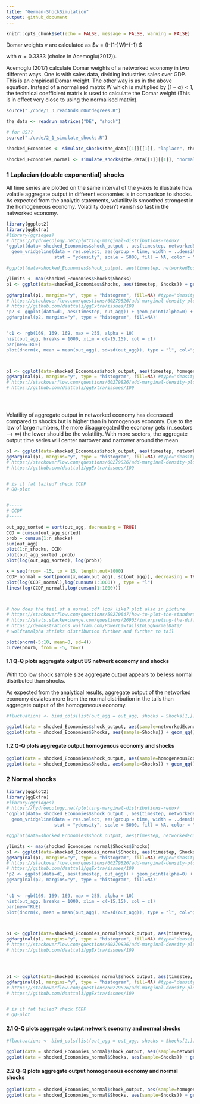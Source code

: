 ```yaml
---
title: "German-ShockSimulation"
output: github_document
---
```


```r
knitr::opts_chunk$set(echo = FALSE, message = FALSE, warning = FALSE)
```

Domar weights v are calculated as 
$v = \frac{\alpha}{n}(I-(1-\alpha)W)^{-1}\mathbf{1} $

with $\alpha =0.3333$ (choice in Acemoglu(2012)).


Acemoglu (2017) calculate Domar weights of a networked economy in two different ways. One is with sales data, dividing industries sales over GDP. This is an empirical Domar weight. The other way is as in the above equation. Instead of a normalised matrix W which is multiplied by $(1-\alpha) < 1$, the technical coefficient matrix is used to calculate the Domar weight (This is in effect very close to using the normalised matrix). 


```r

source("./code/1_3_readAndRunOutdegrees.R")

the_data <- readrun_matrices("DE", "shock")

# for US??
source("./code/2_1_simulate_shocks.R")

shocked_Economies <- simulate_shocks(the_data[[1]][[1]], "laplace", the_data[[2]], n_shocks = 2*10^4)

shocked_Economies_normal <- simulate_shocks(the_data[[1]][[1]], "normal", the_data[[2]], n_shocks = 2*10^4)


```

### 1 Laplacian (double exponential) shocks

All time series are plotted on the same interval of the y-axis to illustrate how volatile aggregate output in different economies is in comparison to shocks. As expected from the analytic statements, volatility is smoothed strongest in the homogeneous economy. Volatility doesn't vanish so fast in the networked economy.


```r

library(ggplot2)
library(ggExtra)
#library(ggridges)
# https://hydroecology.net/plotting-marginal-distributions-redux/
'ggplot(data= shocked_Economies$shock_output , aes(timestep, networkedEconomy)) + geom_line() + 
  geom_vridgeline(data = res.select, aes(group = time, width = ..density..), 
                  stat = "ydensity", scale = 5000, fill = NA, color = "blue", size = 1) '

#ggplot(data=shocked_Economies$shock_output, aes(timestep, networkedEconomy)) + geom_point() + geom_line()

ylimits <- max(shocked_Economies$Shocks$Shocks)
p1 <- ggplot(data=shocked_Economies$Shocks, aes(timestep, Shocks)) + geom_point(alpha=0) + geom_line() + theme_minimal() + annotate("text", x = length(shocked_Economies$Shocks$Shocks) * (1/4), y = -ylimits, label =  paste("sd = ", round(sd(shocked_Economies$Shocks[["Shocks"]]), digits = 3))) + ylim(c(-ylimits,ylimits)) # suppress points, only show lines

ggMarginal(p1, margins="y", type = "histogram", fill=NA) #type="density"
# https://stackoverflow.com/questions/60279826/add-marginal-density-plot-based-on-subset-of-plotted-data
# https://github.com/daattali/ggExtra/issues/109
'p2 <- ggplot(data=d1, aes(timestep, out_agg)) + geom_point(alpha=0) + geom_line() + theme_minimal() + annotate("text", x = 90, y = -3.7, label =  paste("sd = ", round(sd(out_agg), digits = 3))) # suppress points, only show lines
ggMarginal(p2, margins="y", type = "histogram", fill=NA)'


'c1 <- rgb(169, 169, 169, max = 255, alpha = 10)
hist(out_agg, breaks = 1000, xlim = c(-15,15), col = c1)
par(new=TRUE)
plot(dnorm(x, mean = mean(out_agg), sd=sd(out_agg)), type = "l", col="green")'




```
```r


p1 <- ggplot(data=shocked_Economies$shock_output, aes(timestep, homogeneousEconomy)) + geom_point(alpha=0) + geom_line() + theme_minimal() + annotate("text", x = length(shocked_Economies$shock_output$timestep) * (1/6) , y = -ylimits*0.9, label =  paste("sd = ", round(sd(shocked_Economies$shock_output[["homogeneousEconomy"]]), digits = 3))) + ylim(c(-ylimits,ylimits)) # suppress points, only show lines
ggMarginal(p1, margins="y", type = "histogram", fill=NA) #type="density"
# https://stackoverflow.com/questions/60279826/add-marginal-density-plot-based-on-subset-of-plotted-data
# https://github.com/daattali/ggExtra/issues/109





```
Volatility of aggregate output in networked economy has decreased compared to shocks but is higher than in homogenous economy. Due to the law of large numbers, the more disaggregated the economy gets (n_sectors --> $\infty$) the lower should be the volatility. With more sectors, the aggregate output time series will center narrower and narrower around the mean.


```r


p1 <- ggplot(data=shocked_Economies$shock_output, aes(timestep, networkedEconomy)) + geom_point(alpha=0) + geom_line() + theme_minimal() + annotate("text", x = length(shocked_Economies$shock_output$timestep) * (1/6), y = -ylimits*0.9, label =  paste("sd = ", round(sd(shocked_Economies$shock_output[["networkedEconomy"]]), digits = 3))) + ylim(c(-ylimits,ylimits)) # suppress points, only show lines
ggMarginal(p1, margins="y", type = "histogram", fill=NA) #type="density"
# https://stackoverflow.com/questions/60279826/add-marginal-density-plot-based-on-subset-of-plotted-data
# https://github.com/daattali/ggExtra/issues/109


# is it fat tailed? check CCDF
# QQ-plot


```


```r







```



```r
#-----
# CCDF
#-----

out_agg_sorted = sort(out_agg, decreasing = TRUE)
CCD = cumsum(out_agg_sorted)
prob = cumsum(1:n_shocks)
sum(out_agg)
plot(1:n_shocks, CCD)
plot(out_agg_sorted ,prob)
plot(log(out_agg_sorted), log(prob))

x = seq(from= -15, to = 15, length.out=1000)
CCDF_normal = sort(pnorm(x,mean(out_agg), sd(out_agg)), decreasing = TRUE)
plot(log(CCDF_normal),log(cumsum(1:1000)) , type = "l")
lines(log(CCDF_normal),log(cumsum(1:1000)))



# how does the tail of a normal cdf look like? plot also in picture
# https://stackoverflow.com/questions/59270647/how-to-plot-the-standard-normal-cdf-in-r
# https://stats.stackexchange.com/questions/26903/interpreting-the-difference-between-lognormal-and-power-law-distribution-networ
# https://demonstrations.wolfram.com/PowerLawTailsInLogNormalData/
# wolframalpha shrinks distribution further and further to tail

plot(pnorm(-5:10, mean=0, sd=4))
curve(pnorm, from = -5, to=2)
```



#### 1.1 Q-Q plots aggregate output US network economy and shocks

With too low shock sample size aggregate output appears to be less normal distributed than shocks.

[x- und y-Achse muss überall selbe skalierung haben um optisch den Vergleich zwischen den QQ-plots zu haben]: The shocks are divided by the euclidean norm of the influence vector v. This scales shocks in each type of economy to the same interval.


As expected from the analytical results, aggregate output of the networked economy deviates more from the normal distribution in the tails than aggregate output of the homogeneous economy.

```r

#fluctuations <- bind_cols(list(out_agg = out_agg, shocks = Shocks[1,]))

ggplot(data = shocked_Economies$shock_output, aes(sample=networkedEconomy* (1/shocked_Economies$euklidian_norm_v_tibble$networkedEconomy))) + geom_qq() + geom_qq_line() + theme_minimal() + ggtitle("networked")
ggplot(data = shocked_Economies$Shocks, aes(sample=Shocks)) + geom_qq() + geom_qq_line() + theme_minimal() + ggtitle("shocks")


```




#### 1.2 Q-Q plots aggregate output homogenous economy and shocks

```r

ggplot(data = shocked_Economies$shock_output, aes(sample=homogeneousEconomy* (1/shocked_Economies$euklidian_norm_v_tibble$homogeneousEconomy))) + geom_qq() + geom_qq_line() + theme_minimal() + ggtitle("homogeneous")
ggplot(data = shocked_Economies$Shocks, aes(sample=Shocks)) + geom_qq() + geom_qq_line() + theme_minimal() + ggtitle("shocks")

```
### 2 Normal shocks

```r

library(ggplot2)
library(ggExtra)
#library(ggridges)
# https://hydroecology.net/plotting-marginal-distributions-redux/
'ggplot(data= shocked_Economies$shock_output , aes(timestep, networkedEconomy)) + geom_line() + 
  geom_vridgeline(data = res.select, aes(group = time, width = ..density..), 
                  stat = "ydensity", scale = 5000, fill = NA, color = "blue", size = 1) '

#ggplot(data=shocked_Economies$shock_output, aes(timestep, networkedEconomy)) + geom_point() + geom_line()

ylimits <- max(shocked_Economies_normal$Shocks$Shocks)
p1 <- ggplot(data=shocked_Economies_normal$Shocks, aes(timestep, Shocks)) + geom_point(alpha=0) + geom_line() + theme_minimal() + annotate("text", x = length(shocked_Economies_normal$Shocks$Shocks) * (1/4), y = -ylimits, label =  paste("sd = ", round(sd(shocked_Economies_normal$Shocks[["Shocks"]]), digits = 3))) + ylim(c(-ylimits,ylimits)) # suppress points, only show lines
ggMarginal(p1, margins="y", type = "histogram", fill=NA) #type="density"
# https://stackoverflow.com/questions/60279826/add-marginal-density-plot-based-on-subset-of-plotted-data
# https://github.com/daattali/ggExtra/issues/109
'p2 <- ggplot(data=d1, aes(timestep, out_agg)) + geom_point(alpha=0) + geom_line() + theme_minimal() + annotate("text", x = 90, y = -3.7, label =  paste("sd = ", round(sd(out_agg), digits = 3))) # suppress points, only show lines
ggMarginal(p2, margins="y", type = "histogram", fill=NA)'


'c1 <- rgb(169, 169, 169, max = 255, alpha = 10)
hist(out_agg, breaks = 1000, xlim = c(-15,15), col = c1)
par(new=TRUE)
plot(dnorm(x, mean = mean(out_agg), sd=sd(out_agg)), type = "l", col="green")'




```


```r


p1 <- ggplot(data=shocked_Economies_normal$shock_output, aes(timestep, homogeneousEconomy)) + geom_point(alpha=0) + geom_line() + theme_minimal() + annotate("text", x = length(shocked_Economies_normal$shock_output$timestep) * (1/6) , y = -ylimits*0.9, label =  paste("sd = ", round(sd(shocked_Economies_normal$shock_output[["homogeneousEconomy"]]), digits = 3))) + ylim(c(-ylimits,ylimits)) # suppress points, only show lines
ggMarginal(p1, margins="y", type = "histogram", fill=NA) #type="density"
# https://stackoverflow.com/questions/60279826/add-marginal-density-plot-based-on-subset-of-plotted-data
# https://github.com/daattali/ggExtra/issues/109





```



```r


p1 <- ggplot(data=shocked_Economies_normal$shock_output, aes(timestep, networkedEconomy)) + geom_point(alpha=0) + geom_line() + theme_minimal() + annotate("text", x = length(shocked_Economies_normal$shock_output$timestep) * (1/6), y = -ylimits*0.9, label =  paste("sd = ", round(sd(shocked_Economies_normal$shock_output[["networkedEconomy"]]), digits = 3))) + ylim(c(-ylimits,ylimits)) # suppress points, only show lines
ggMarginal(p1, margins="y", type = "histogram", fill=NA) #type="density"
# https://stackoverflow.com/questions/60279826/add-marginal-density-plot-based-on-subset-of-plotted-data
# https://github.com/daattali/ggExtra/issues/109


# is it fat tailed? check CCDF
# QQ-plot


```


#### 2.1 Q-Q plots aggregate output network economy and normal shocks

```r

#fluctuations <- bind_cols(list(out_agg = out_agg, shocks = Shocks[1,]))

ggplot(data = shocked_Economies_normal$shock_output, aes(sample=networkedEconomy* (1/shocked_Economies_normal$euklidian_norm_v_tibble$networkedEconomy))) + geom_qq() + geom_qq_line() + theme_minimal() + ggtitle("networked")
ggplot(data = shocked_Economies_normal$Shocks, aes(sample=Shocks)) + geom_qq() + geom_qq_line() + theme_minimal() + ggtitle("shocks")


```


#### 2.2 Q-Q plots aggregate output homogeneous economy and normal shocks

```r

ggplot(data = shocked_Economies_normal$shock_output, aes(sample=homogeneousEconomy* (1/shocked_Economies_normal$euklidian_norm_v_tibble$homogeneousEconomy))) + geom_qq() + geom_qq_line() + theme_minimal() + ggtitle("homogeneous")
ggplot(data = shocked_Economies_normal$Shocks, aes(sample=Shocks)) + geom_qq() + geom_qq_line() + theme_minimal() + ggtitle("shocks")

```